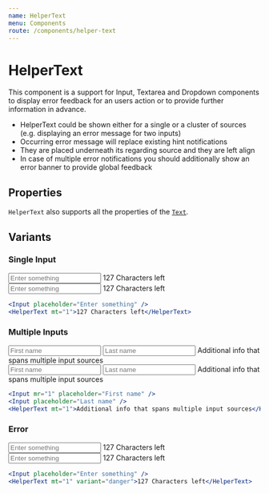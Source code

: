 ```yaml
---
name: HelperText
menu: Components
route: /components/helper-text
---
```



# HelperText

This component is a support for Input, Textarea and Dropdown components to display error feedback
for an users action or to provide further information in advance.

-   HelperText could be shown either for a single or a cluster of sources (e.g. displaying an error message for two inputs)
-   Occurring error message will replace existing hint notifications
-   They are placed underneath its regarding source and they are left align
-   In case of multiple error notifications you should additionally show an error banner to provide global feedback

## Properties

<HelperTextPropsTable />

`HelperText` also supports all the properties of the [`Text`](/components/text).


## Variants

### Single Input

<ItemWrapper>
    <div>
        <Input placeholder="Enter something" />
        <HelperText mt="1">127 Characters left</HelperText>
    </div>
</ItemWrapper>
<ItemWrapper inverted>
    <div>
        <Input inverted placeholder="Enter something" />
        <HelperText inverted mt="1">
            127 Characters left
        </HelperText>
    </div>
</ItemWrapper>

```jsx
<Input placeholder="Enter something" />
<HelperText mt="1">127 Characters left</HelperText>
```

### Multiple Inputs

<ItemWrapper>
    <div>
        <Input mr="1" placeholder="First name" />
        <Input placeholder="Last name" />
        <HelperText mt="1">Additional info that spans multiple input sources</HelperText>
    </div>
</ItemWrapper>
<ItemWrapper inverted>
    <div>
        <Input inverted mr="1" placeholder="First name" />
        <Input inverted placeholder="Last name" />
        <HelperText inverted mt="1">
            Additional info that spans multiple input sources
        </HelperText>
    </div>
</ItemWrapper>

```jsx
<Input mr="1" placeholder="First name" />
<Input placeholder="Last name" />
<HelperText mt="1">Additional info that spans multiple input sources</HelperText>
```

### Error

<ItemWrapper>
    <div>
        <Input placeholder="Enter something" />
        <HelperText mt="1" variant="danger">
            127 Characters left
        </HelperText>
    </div>
</ItemWrapper>
<ItemWrapper inverted>
    <div>
        <Input inverted placeholder="Enter something" />
        <HelperText inverted mt="1" variant="danger">
            127 Characters left
        </HelperText>
    </div>
</ItemWrapper>

```jsx
<Input placeholder="Enter something" />
<HelperText mt="1" variant="danger">127 Characters left</HelperText>
```
